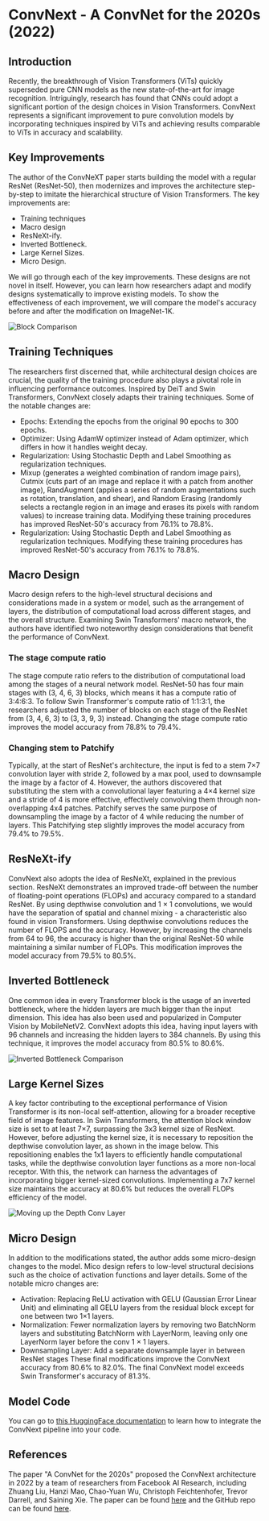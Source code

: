 # ConvNext - A ConvNet for the 2020s (2022)

## Introduction
Recently, the breakthrough of Vision Transformers (ViTs) quickly superseded pure CNN models as the new state-of-the-art for image recognition.
Intriguingly, research has found that CNNs could adopt a significant portion of the design choices in Vision Transformers.
ConvNext represents a significant improvement to pure convolution models by incorporating techniques inspired by ViTs and achieving results comparable to ViTs in accuracy and scalability.


## Key Improvements
The author of the ConvNeXT paper starts building the model with a regular ResNet (ResNet-50), then modernizes and improves the architecture step-by-step to imitate the hierarchical structure of Vision Transformers.
The key improvements are:
- Training techniques
- Macro design
- ResNeXt-ify.
- Inverted Bottleneck.
- Large Kernel Sizes.
- Micro Design.

We will go through each of the key improvements.
These designs are not novel in itself. However, you can learn how researchers adapt and modify designs systematically to improve existing models.
To show the effectiveness of each improvement, we will compare the model's accuracy before and after the modification on ImageNet-1K.


![Block Comparison](https://huggingface.co/datasets/hf-vision/course-assets/resolve/main/block_comparison.png)


## Training Techniques
The researchers first discerned that, while architectural design choices are crucial, the quality of the training procedure also plays a pivotal role in influencing performance outcomes.
Inspired by DeiT and Swin Transformers, ConvNext closely adapts their training techniques. Some of the notable changes are:
- Epochs: Extending the epochs from the original 90 epochs to 300 epochs.
- Optimizer: Using AdamW optimizer instead of Adam optimizer, which differs in how it handles weight decay.
- Regularization: Using Stochastic Depth and Label Smoothing as regularization techniques.
- Mixup (generates a weighted combination of random image pairs), Cutmix (cuts part of an image and replace it with a patch from another image), RandAugment (applies a series of random augmentations such as rotation, translation, and shear), and Random Erasing (randomly selects a rectangle region in an image and erases its pixels with random values) to increase training data.
Modifying these training procedures has improved ResNet-50's accuracy from 76.1% to 78.8%.
- Regularization: Using Stochastic Depth and Label Smoothing as regularization techniques.
Modifying these training procedures has improved ResNet-50's accuracy from 76.1% to 78.8%.


## Macro Design
Macro design refers to the high-level structural decisions and considerations made in a system or model, such as the arrangement of layers, the distribution of computational load across different stages, and the overall structure.
Examining Swin Transformers' macro network, the authors have identified two noteworthy design considerations that benefit the performance of ConvNext.

### The stage compute ratio
The stage compute ratio refers to the distribution of computational load among the stages of a neural network model.
ResNet-50 has four main stages with (3, 4, 6, 3) blocks, which means it has a compute ratio of 3:4:6:3.
To follow Swin Transformer's compute ratio of 1:1:3:1, the researchers adjusted the number of blocks on each stage of the ResNet from (3, 4, 6, 3) to (3, 3, 9, 3) instead. 
Changing the stage compute ratio improves the model accuracy from 78.8% to 79.4%.

### Changing stem to Patchify
Typically, at the start of ResNet's architecture, the input is fed to a stem 7×7 convolution layer with stride 2, followed by a max pool, used to downsample the image by a factor of 4.
However, the authors discovered that substituting the stem with a convolutional layer featuring a 4×4 kernel size and a stride of 4 is more effective, effectively convolving them through non-overlapping 4x4 patches. 
Patchify serves the same purpose of downsampling the image by a factor of 4 while reducing the number of layers.
This Patchifying step slightly improves the model accuracy from 79.4% to 79.5%.


## ResNeXt-ify
ConvNext also adopts the idea of ResNeXt, explained in the previous section. 
ResNeXt demonstrates an improved trade-off between the number of floating-point operations (FLOPs) and accuracy compared to a standard ResNet.
By using depthwise convolution and 1 × 1 convolutions, we would have the separation of spatial and channel mixing - a characteristic also found in vision Transformers.
Using depthwise convolutions reduces the number of FLOPS and the accuracy.
However, by increasing the channels from 64 to 96, the accuracy is higher than the original ResNet-50 while maintaining a similar number of FLOPs.
This modification improves the model accuracy from 79.5% to 80.5%.


## Inverted Bottleneck
One common idea in every Transformer block is the usage of an inverted bottleneck, where the hidden layers are much bigger than the input dimension. 
This idea has also been used and popularized in Computer Vision by MobileNetV2.
ConvNext adopts this idea, having input layers with 96 channels and increasing the hidden layers to 384 channels.
By using this technique, it improves the model accuracy from 80.5% to 80.6%.


![Inverted Bottleneck Comparison](https://huggingface.co/datasets/hf-vision/course-assets/resolve/main/inverted_bottleneck.png)


## Large Kernel Sizes
A key factor contributing to the exceptional performance of Vision Transformer is its non-local self-attention, allowing for a broader receptive field of image features.
In Swin Transformers, the attention block window size is set to at least 7×7, surpassing the 3x3 kernel size of ResNext. 
However, before adjusting the kernel size, it is necessary to reposition the depthwise convolution layer, as shown in the image below. 
This repositioning enables the 1x1 layers to efficiently handle computational tasks, while the depthwise convolution layer functions as a more non-local receptor.
With this, the network can harness the advantages of incorporating bigger kernel-sized convolutions. 
Implementing a 7x7 kernel size maintains the accuracy at 80.6% but reduces the overall FLOPs efficiency of the model.


![Moving up the Depth Conv Layer](https://huggingface.co/datasets/hf-vision/course-assets/resolve/main/depthwise_moveup.png)


## Micro Design
In addition to the modifications stated, the author adds some micro-design changes to the model.
Mico design refers to low-level structural decisions such as the choice of activation functions and layer details.
Some of the notable micro changes are:
- Activation: Replacing ReLU activation with GELU (Gaussian Error Linear Unit) and eliminating all GELU layers from the residual block except for one between two 1×1 layers.
- Normalization: Fewer normalization layers by removing two BatchNorm layers and substituting BatchNorm with LayerNorm, leaving only one LayerNorm layer before the conv 1 × 1 layers.
- Downsampling Layer: Add a separate downsample layer in between ResNet stages
These final modifications improve the ConvNext accuracy from 80.6% to 82.0%.
The final ConvNext model exceeds Swin Transformer's accuracy of 81.3%.


## Model Code
You can go to [this HuggingFace documentation](https://huggingface.co/docs/transformers/model_doc/convnext) to learn how to integrate the ConvNext pipeline into your code.


## References
The paper "A ConvNet for the 2020s" proposed the ConvNext architecture in 2022 by a team of researchers from Facebook AI Research, including Zhuang Liu, Hanzi Mao, Chao-Yuan Wu, Christoph Feichtenhofer, Trevor Darrell, and Saining Xie.
The paper can be found [here](https://arxiv.org/abs/2201.03545) and the GitHub repo can be found [here](https://github.com/facebookresearch/ConvNeXt).